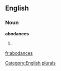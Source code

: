 ==English==

===Noun===
'''abodances'''

# {{plural of|[[abodance]]}}

[[Category:English plurals]]

[[fr:abodances]]